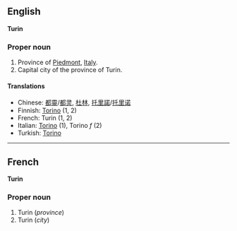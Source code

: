 ==English==
'''Turin'''

===Proper noun===

#Province of [[Piedmont]], [[Italy]].
#Capital city of the province of Turin.

====Translations====

*Chinese: [[都靈]]/[[都灵]], [[杜林]], [[托里諾]]/[[托里诺]]
*Finnish: [[Torino]] (1, 2)
*French: Turin (1, 2)
*Italian: [[Torino]] (1), Torino ''f'' (2)
*Turkish: [[Torino]]

----

==French==

'''Turin'''

===Proper noun===

#Turin (''province'')
#Turin (''city'')